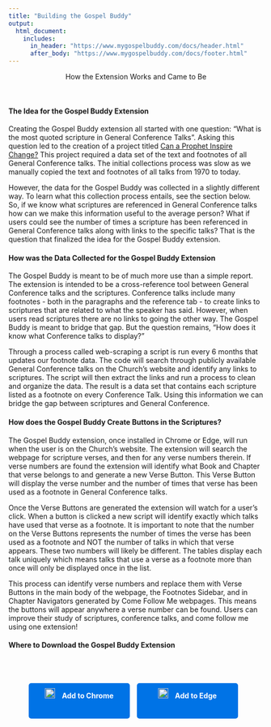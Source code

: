 ```yaml
---
title: "Building the Gospel Buddy"
output:
  html_document:
    includes:
      in_header: "https://www.mygospelbuddy.com/docs/header.html"
      after_body: "https://www.mygospelbuddy.com/docs/footer.html"
---
```


<style>
  /* Center alignment for the title, text under the title, and buttons */
  h1, .subtitle-text, .download-button {
    text-align: center;
  }

  /* Left alignment for paragraphs and their titles in the middle of the document */
  h4 {
    text-align: left;
  }
</style>

<div class="subtitle-text">
  <p>How the Extension Works and Came to Be</p>
</div>
<br>

<style>
  .download-button {
    display: inline-block; /* Use inline-block to allow setting width */
    width: 180px; /* Set fixed width */
    height: 50px;
    margin-right: 10px;
    background-color: #0073e6; /* Blue color */
    color: #ffffff; /* White text color */
    padding: 10px 10px; /* Adjust padding as needed */
    border-radius: 5px; /* Rounded corners */
    text-decoration: none; /* Remove underline */
    font-weight: bold;
    text-align: center; /* Center text horizontally */
    line-height: 30px; /* Center text vertically */
  }

  .download-button img {
    width: 20px; /* Adjust image size as needed */
    margin-right: 10px; /* Add space between image and text */
  }
  /* Apply styling to larger images */
  .large-image {
    width: 75%; /* Set the width of the images to 75% of their current size */
    display: block; /* Center the images */
    margin: 0 auto; /* Center the images */
    border: 2px solid #f0f0f0;
  }

  /* Apply styling to Chrome and Edge icons */
  .download-button img {
    width: 20px; /* Adjust image size as needed */
    margin-right: 10px; /* Add space between image and text */
  }

  @media (max-width: 600px) {
  .download-button {
    display: block; /* Change to block-level element */
    margin: 0 auto; /* Center the buttons horizontally */
    width: 180px; /* Set fixed width */
    height: 50px;
    margin-bottom: 10px; /* Add spacing between buttons */
    background-color: #0073e6; /* Blue color */
    color: #ffffff; /* White text color */
    padding: 10px 10px; /* Adjust padding as needed */
    border-radius: 5px; /* Rounded corners */
    text-decoration: none; /* Remove underline */
    font-weight: bold;
    text-align: center; /* Center text horizontally */
    line-height: 30px; /* Center text vertically */
  }
}
</style>

#### The Idea for the Gospel Buddy Extension

Creating the Gospel Buddy extension all started with one question: "What is the most quoted scripture in General Conference Talks".  Asking this question led to the creation of a project titled [Can a Prophet Inspire Change?](https://kameronyork.com/projects/conference/inspire-change.html)  This project required a data set of the text and footnotes of all General Conference talks.  The initial collections process was slow as we manually copied the text and footnotes of all talks from 1970 to today.

However, the data for the Gospel Buddy was collected in a slightly different way.  To learn what this collection process entails, see the section below. So, if we know what scriptures are referenced in General Conference talks how can we make this information useful to the average person?  What if users could see the number of times a scripture has been referenced in General Conference talks along with links to the specific talks?  That is the question that finalized the idea for the Gospel Buddy extension.

#### How was the Data Collected for the Gospel Buddy Extension

The Gospel Buddy is meant to be of much more use than a simple report.  The extension is intended to be a cross-reference tool between General Conference talks and the scriptures.  Conference talks include many footnotes - both in the paragraphs and the reference tab - to create links to scriptures that are related to what the speaker has said.  However, when users read scriptures there are no links to going the other way.  The Gospel Buddy is meant to bridge that gap.  But the question remains, "How does it know what Conference talks to display?"

Through a process called web-scraping a script is run every 6 months that updates our footnote data.  The code will search through publicly available General Conference talks on the Church's website and identify any links to scriptures.  The script will then extract the links and run a process to clean and organize the data.  The result is a data set that contains each scripture listed as a footnote on every Conference Talk.  Using this information we can bridge the gap between scriptures and General Conference.

#### How does the Gospel Buddy Create Buttons in the Scriptures?

The Gospel Buddy extension, once installed in Chrome or Edge, will run when the user is on the Church's website.  The extension will search the webpage for scripture verses, and then for any verse numbers therein.  If verse numbers are found the extension will identify what Book and Chapter that verse belongs to and generate a new Verse Button.  This Verse Button will display the verse number and the number of times that verse has been used as a footnote in General Conference talks.

Once the Verse Buttons are generated the extension will watch for a user's click.  When a button is clicked a new script will identify exactly which talks have used that verse as a footnote.  It is important to note that the number on the Verse Buttons represents the number of times the verse has been used as a footnote and NOT the number of talks in which that verse appears.  These two numbers will likely be different.  The tables display each talk uniquely which means talks that use a verse as a footnote more than once will only be displayed once in the list.

This process can identify verse numbers and replace them with Verse Buttons in the main body of the webpage, the Footnotes Sidebar, and in Chapter Navigators generated by Come Follow Me webpages.  This means the buttons will appear anywhere a verse number can be found.  Users can improve their study of scriptures, conference talks, and come follow me using one extension!

#### Where to Download the Gospel Buddy Extension

<br>
<br>
<div class="subtitle-text">
  <a href="https://chromewebstore.google.com/detail/gospel-buddy/mlimohmgngjmnpllmnbjgkggclnmcdbn?hl=en" class="download-button">
    <img src="https://mygospelbuddy.com/docs/assets/chrome-logo.png" alt="Google Chrome Logo">
    Add to Chrome
  </a>
  <a href="https://chromewebstore.google.com/detail/gospel-buddy/mlimohmgngjmnpllmnbjgkggclnmcdbn?hl=en" class="download-button">
    <img src="https://mygospelbuddy.com/docs/assets/edge-logo.png" alt="Microsoft Edge Logo">
    Add to Edge
  </a>
</div>
<br>